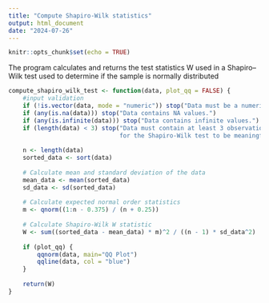 ```yaml
---
title: "Compute Shapiro-Wilk statistics"
output: html_document
date: "2024-07-26"
---
```


```r
knitr::opts_chunk$set(echo = TRUE)
```

The program calculates and returns the test statistics W used in a Shapiro–Wilk test used to determine if the sample is normally distributed

```r
compute_shapiro_wilk_test <- function(data, plot_qq = FALSE) {
    #input validation
    if (!is.vector(data, mode = "numeric")) stop("Data must be a numeric vector")
    if (any(is.na(data))) stop("Data contains NA values.")
    if (any(is.infinite(data))) stop("Data contains infinite values.")
    if (length(data) < 3) stop("Data must contain at least 3 observations
                               for the Shapiro-Wilk test to be meaningful.")
    
    n <- length(data)
    sorted_data <- sort(data)
    
    # Calculate mean and standard deviation of the data
    mean_data <- mean(sorted_data)
    sd_data <- sd(sorted_data)
    
    # Calculate expected normal order statistics
    m <- qnorm((1:n - 0.375) / (n + 0.25))
    
    # Calculate Shapiro-Wilk W statistic
    W <- sum((sorted_data - mean_data) * m)^2 / ((n - 1) * sd_data^2)
    
    if (plot_qq) {
        qqnorm(data, main="QQ Plot")
        qqline(data, col = "blue")
    }
    
    return(W)
}
```


